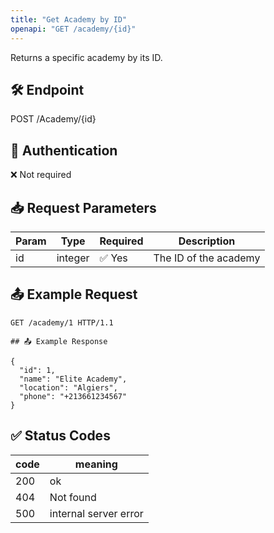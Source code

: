 ```yaml
---
title: "Get Academy by ID"
openapi: "GET /academy/{id}"
---
```




Returns a specific academy by its ID.

## 🛠️ Endpoint

POST /Academy/{id}


## 🔐 Authentication

❌ Not required

## 📥 Request Parameters

| Param | Type    | Required | Description           |
|-------|---------|----------|-----------------------|
| id    | integer | ✅ Yes   | The ID of the academy |

## 📤 Example Request

```http
GET /academy/1 HTTP/1.1

## 📤 Example Response

{
  "id": 1,
  "name": "Elite Academy",
  "location": "Algiers",
  "phone": "+213661234567"
}
```
## ✅ Status Codes

| code | meaning               |
| ---- | --------------------- |
| 200  | ok                    |
| 404  | Not found             |
| 500  | internal server error |